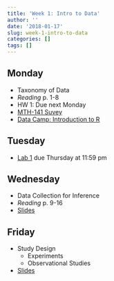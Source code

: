 ```yaml
---
title: 'Week 1: Intro to Data'
author: ''
date: '2018-01-17'
slug: week-1-intro-to-data
categories: []
tags: []
---
```


## Monday

* Taxonomy of Data
* *Reading* p. 1-8
* HW 1: Due next Monday
* [MTH-141 Suvey](https://docs.google.com/forms/d/e/1FAIpQLSfVVezGtSNJNcd4weclzQfg2P2KiZbkcufle547HYCF3z2adQ/viewform)
* [Data Camp: Introduction to R](https://www.datacamp.com/courses/free-introduction-to-r)

## Tuesday

* [Lab 1](http://math-141.netlify.com/labs/) due Thursday at 11:59 pm

## Wednesday

* Data Collection for Inference
* *Reading* p. 9-16
* [Slides](/slides/01B-data-collection.html)

## Friday

* Study Design
    + Experiments
    + Observational Studies
* [Slides](/slides/01C-experiments.html)
  